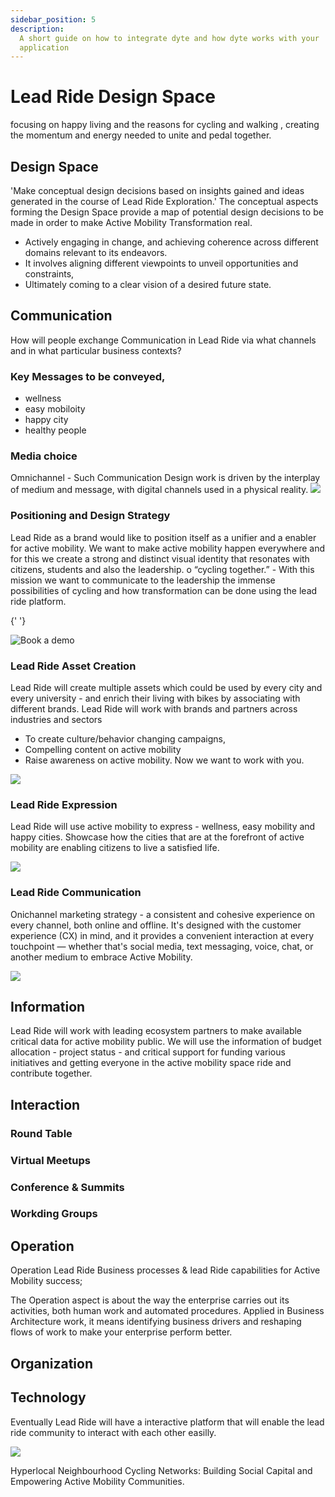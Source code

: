 ```yaml
---
sidebar_position: 5
description:
  A short guide on how to integrate dyte and how dyte works with your
  application
---
```


# Lead Ride Design Space

focusing on happy living and the reasons for cycling and walking , creating the
momentum and energy needed to unite and pedal together.

## Design Space

'Make conceptual design decisions based on insights gained and ideas generated
in the course of Lead Ride Exploration.' The conceptual aspects forming the
Design Space provide a map of potential design decisions to be made in order to
make Active Mobility Transformation real.

- Actively engaging in change, and achieving coherence across different domains
  relevant to its endeavors.
- It involves aligning different viewpoints to unveil opportunities and
  constraints,
- Ultimately coming to a clear vision of a desired future state.

## Communication

How will people exchange Communication in Lead Ride via what channels and in
what particular business contexts?

### Key Messages to be conveyed,

- wellness
- easy mobiloity
- happy city
- healthy people

### Media choice

Omnichannel - Such Communication Design work is driven by the interplay of
medium and message, with digital channels used in a physical reality.
![](https://i.imgur.com/GSdR4jZ.png)

### Positioning and Design Strategy

Lead Ride as a brand would like to position itself as a unifier and a enabler
for active mobility. We want to make active mobility happen everywhere and for
this we create a strong and distinct visual identity that resonates with
citizens, students and also the leadership. o “cycling together.” - With this
mission we want to communicate to the leadership the immense possibilities of
cycling and how transformation can be done using the lead ride platform.

{' '}

<img src="/static/system/omin.svg" alt="Book a demo" />

### Lead Ride Asset Creation

Lead Ride will create multiple assets which could be used by every city and
every university - and enrich their living with bikes by associating with
different brands. Lead Ride will work with brands and partners across industries
and sectors

- To create culture/behavior changing campaigns,
- Compelling content on active mobility
- Raise awareness on active mobility. Now we want to work with you.

![](https://i.imgur.com/hjIMmpw.png)

### Lead Ride Expression

Lead Ride will use active mobility to express - wellness, easy mobility and
happy cities. Showcase how the cities that are at the forefront of active
mobility are enabling citizens to live a satisfied life.

![](https://i.imgur.com/IVXOSei.png)

### Lead Ride Communication

Onichannel marketing strategy - a consistent and cohesive experience on every
channel, both online and offline. It's designed with the customer experience
(CX) in mind, and it provides a convenient interaction at every touchpoint —
whether that's social media, text messaging, voice, chat, or another medium to
embrace Active Mobility.

![](https://i.imgur.com/Bnfy638.png)

## Information

Lead Ride will work with leading ecosystem partners to make available critical
data for active mobility public. We will use the information of budget
allocation - project status - and critical support for funding various
initiatives and getting everyone in the active mobility space ride and
contribute together.

## Interaction

### Round Table

### Virtual Meetups

### Conference & Summits

### Workding Groups

## Operation

Operation Lead Ride Business processes & lead Ride capabilities for Active
Mobility success;

The Operation aspect is about the way the enterprise carries out its activities,
both human work and automated procedures. Applied in Business Architecture work,
it means identifying business drivers and reshaping flows of work to make your
enterprise perform better.

## Organization

## Technology

Eventually Lead Ride will have a interactive platform that will enable the lead
ride community to interact with each other easilly.

![](https://i.imgur.com/sJfuNHw.png)

Hyperlocal Neighbourhood Cycling Networks: Building Social Capital and
Empowering Active Mobility Communities.
